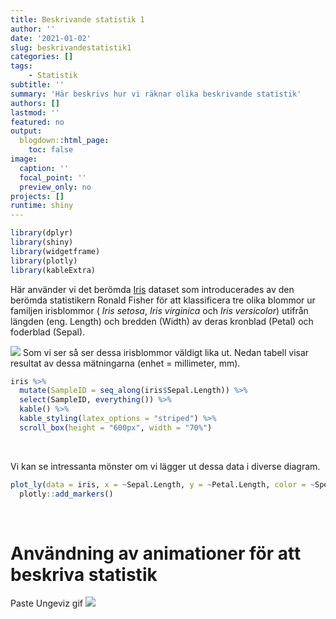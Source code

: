 ```yaml
---
title: Beskrivande statistik 1
author: ''
date: '2021-01-02'
slug: beskrivandestatistik1
categories: []
tags:
    - Statistik
subtitle: ''
summary: 'Här beskrivs hur vi räknar olika beskrivande statistik'
authors: []
lastmod: ''
featured: no
output:
  blogdown::html_page:
    toc: false
image:
  caption: ''
  focal_point: ''
  preview_only: no
projects: []
runtime: shiny
---
```


```r
library(dplyr)
library(shiny)
library(widgetframe)
library(plotly)
library(kableExtra)

```



Här använder vi det berömda [Iris](https://en.wikipedia.org/wiki/Iris_flower_data_set) dataset som introducerades av den berömda statistikern Ronald Fisher för att klassificera tre olika blommor ur familjen irisblommor ( _Iris setosa_, _Iris virginica_ och _Iris versicolor_) utifrån längden (eng. Length) och bredden (Width) av deras kronblad (Petal) och foderblad (Sepal).
  
  
![](iris.png)
Som vi ser så ser dessa irisblommor väldigt lika ut. Nedan tabell visar resultat av dessa mätningarna (enhet = millimeter, mm).
  
```r

iris %>%
  mutate(SampleID = seq_along(iris$Sepal.Length)) %>%
  select(SampleID, everything()) %>%
  kable() %>%
  kable_styling(latex_options = "striped") %>%
  scroll_box(height = "600px", width = "70%")


```

<br>


Vi kan se intressanta mönster om vi lägger ut dessa data i diverse diagram.
```r


plot_ly(data = iris, x = ~Sepal.Length, y = ~Petal.Length, color = ~Species) %>%
  plotly::add_markers()

```



<br>

# Användning av animationer för att beskriva statistik
Paste Ungeviz gif
![](test.gif)







